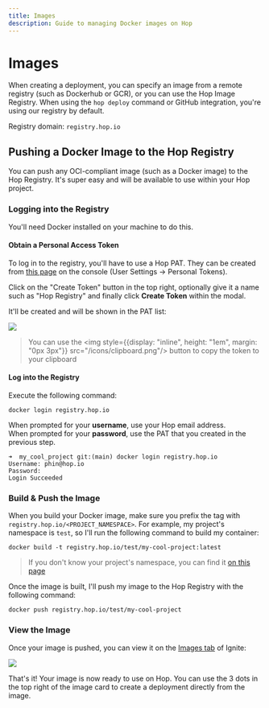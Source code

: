 ```yaml
---
title: Images
description: Guide to managing Docker images on Hop
---
```



# Images

When creating a deployment, you can specify an image from a remote registry (such as Dockerhub or GCR), or you can use the Hop Image Registry. When using the `hop deploy` command or GitHub integration, you're using our registry by default.

Registry domain: `registry.hop.io`

## Pushing a Docker Image to the Hop Registry
You can push any OCI-compliant image (such as a Docker image) to the Hop Registry. It's super easy and will be available to use within your Hop project.

### Logging into the Registry

You'll need Docker installed on your machine to do this.

#### Obtain a Personal Access Token
To log in to the registry, you'll have to use a Hop PAT. They can be created from [this page](https://console.hop.io/settings/pats) on the console (User Settings -> Personal Tokens).

Click on the "Create Token" button in the top right, optionally give it a name such as "Hop Registry" and finally click **Create Token** within the modal.

It'll be created and will be shown in the PAT list:

<Image src={hopPat2}/>

> You can use the <span><img style={{display: "inline", height: "1em", margin: "0px 3px"}} src="/icons/clipboard.png"/></span> button to copy the token to your clipboard

#### Log into the Registry

Execute the following command:

```
docker login registry.hop.io
```

When prompted for your **username**, use your Hop email address.  
When prompted for your **password**, use the PAT that you created in the previous step.

```
➜  my_cool_project git:(main) docker login registry.hop.io
Username: phin@hop.io
Password:
Login Succeeded
```

### Build & Push the Image

When you build your Docker image, make sure you prefix the tag with `registry.hop.io/<PROJECT_NAMESPACE>`. For example, my project's namespace is `test`, so I'll run the following command to build my container:
```
docker build -t registry.hop.io/test/my-cool-project:latest
```

> If you don't know your project's namespace, you can find it [on this page](https://console.hop.io/project/settings)


Once the image is built, I'll push my image to the Hop Registry with the following command:
```
docker push registry.hop.io/test/my-cool-project
```

### View the Image
Once your image is pushed, you can view it on the [Images tab](https://console.hop.io/ignite/images) of Ignite:

<Image src={hopImages1}/>

That's it! Your image is now ready to use on Hop. You can use the 3 dots in the top right of the image card to create a deployment directly from the image.